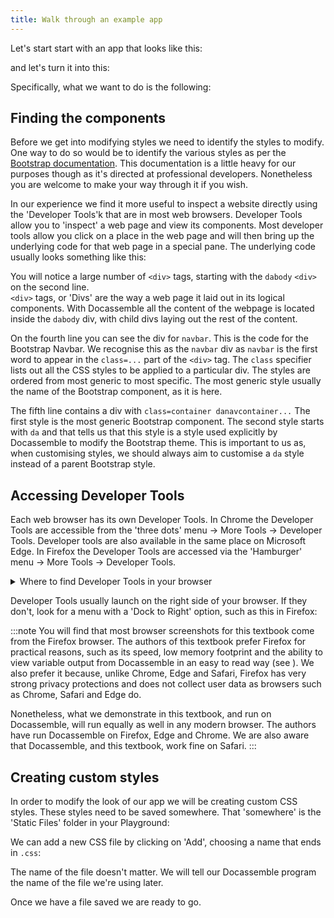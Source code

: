 ```yaml
---
title: Walk through an example app
---
```


Let's start start with an app that looks like this:

<DisplayImage imageURL='/textbook/img/textbook/chapter_07/lnfdemo1.png' size="70%" />

and let's turn it into this:

<DisplayImage imageURL='/textbook/img/textbook/chapter_07/lnfdemo2.png' size="70%" />

Specifically, what we want to do is the following:

<ListOfChanges />

## Finding the components

Before we get into modifying styles we need to identify the styles to modify.  One way to do so
would be to identify the various styles as per the [Bootstrap documentation](https://getbootstrap.com/docs).
This documentation is a little heavy for our purposes though as it's directed at professional developers.
Nonetheless you are welcome to make your way through it if you wish.

In our experience we find it more useful to inspect a website directly using the 'Developer Tools'k
that are in most web browsers. Developer Tools allow you to 'inspect' a web page and view its components.
Most developer tools allow you click on a place in the web page and will then bring up the underlying code
for that web page in a special pane.  The underlying code usually looks something like this: 

<DisplayImage imageURL='/textbook/img/textbook/chapter_07/developertools1.png'
    caption="Developer Tools Pane with code for navbar highlighted" />

You will notice a large number of `<div>` tags, starting with the `dabody` `<div>` on the second line.  
`<div>` tags, or 'Divs' are the way a web page it laid out in its logical components.  With Docassemble
all the content of the webpage is located inside the `dabody` div, with child divs laying out the rest of
the content.

On the fourth line you can see the div for `navbar`.  This is the code for the Bootstrap Navbar.  We 
recognise this as the `navbar` div as `navbar` is the first word to appear in the `class=...` part of the
`<div>` tag.  The `class` specifier lists out all the CSS styles to be applied to a particular div.  The 
styles are ordered from most generic to most specific.  The most generic style usually the name of the
Bootstrap component, as it is here. 

The fifth line contains a div with `class=container danavcontainer...`  The first style is the most generic
Bootstrap component.  The second style starts with `da` and that tells us that this style is a style used
explicitly by Docassemble to modify the Bootstrap theme.  This is important to us as, when customising styles,
we should always aim to customise a `da` style instead of a parent Bootstrap style.

## Accessing Developer Tools
Each web browser has its own Developer Tools.  In Chrome the Developer Tools are accessible from the 'three dots'
menu -> More Tools -> Developer Tools.  Developer tools are also available in the same place on Microsoft Edge. 
In Firefox the Developer Tools are accessed via the 'Hamburger' menu -> More Tools -> Developer Tools.

<details>
<summary>
Where to find Developer Tools in your browser
</summary>
<DisplayImage imageURL='/textbook/img/textbook/chapter_07/developertools_firefox.png'
    caption="Firefox Developer Tools" />
<DisplayImage imageURL='/textbook/img/textbook/chapter_07/developertools_chrome.png'
    caption="Chrome Developer Tools" />
<DisplayImage imageURL='/textbook/img/textbook/chapter_07/developertools_edge.png'
    caption="Edge Developer Tools" />
</details>

Developer Tools usually launch on the right side of your browser.  If they don't, look for a menu with a 'Dock to Right' option,
such as this in Firefox:

<DisplayImage imageURL='/textbook/img/textbook/chapter_07/developertools2.png' />

:::note
You will find that most browser screenshots for this textbook come from the Firefox browser.
The authors of this textbook prefer Firefox for practical reasons, such as its speed, low memory footprint
and the ability to view variable output from Docassemble in an easy to read way (see <DisplayChapter chapter='chapter_09' />).
We also prefer it because, unlike Chrome, Edge and Safari, Firefox has very strong privacy protections and
does not collect user data as browsers such as Chrome, Safari and Edge do.

Nonetheless, what we demonstrate in this textbook, and run on Docassemble, will run equally as well in
any modern browser.  The authors have run Docassemble on Firefox, Edge and Chrome.  We are also aware that 
Docassemble, and this textbook, work fine on Safari.
:::

## Creating custom styles
In order to modify the look of our app we will be creating custom CSS styles.  These styles need to be saved 
somewhere.  That 'somewhere' is the 'Static Files' folder in your Playground:

<DisplayImage imageURL='/textbook/img/textbook/chapter_07/staticfilesmenu.png' />

We can add a new CSS file by clicking on 'Add', choosing a name that ends in `.css`:

<DisplayImage imageURL='/textbook/img/textbook/chapter_07/addcssfile.png' />

The name of the file doesn't matter. We will tell our Docassemble program the name of the file we're using later.

Once we have a file saved we are ready to go.
